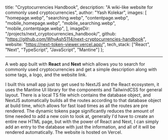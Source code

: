   title: "Cryptocurrencies Handbook",
  description: "A wiki-like website for commonly used cryptocurrencies",
  author: "Yash Kolekar",
  images: [
    "homepage.webp",
    "searching.webp",
    "contentpage.webp",
    "mobile_homepage.webp",
    "mobile_searching.webp",
    "mobile_contentpage.webp",
  ],
  imageDir: "/projects/next_cryptocurrencies_handbook/",
  github: "https://github.com/WhyAsh5114/next-cryptocurrencies-handbook",
  website: "https://next-token-viewer.vercel.app/",
  tech_stack: ["React", "Next", "TypeScript", "JavaScript", "Mantine"]
};

<ProjectHeader title={metadata.title} github={metadata.github} website={metadata.website} />

---

A web app built with **React** and **Next** which allows you
to search for commonly used cryptocurrencies and get a simple description
along with some tags, a logo, and the website link.

<Carousel imageDir={metadata.imageDir} images={metadata.images} />

I built this small app just to get used to NextJS and the React ecosystem,
it uses the Mantine UI library for the components and TailwindCSS for general layout.
There is a local TS file which contains the database object, and NextJS automatically
builds all the routes according to that database object at build time, which allows for 
fast load times as all the routes are pre rendered. The dynamic tokens page significantly
reduces the amount of time needed to add a new coin to look at, generally I'd have to create
an entire new HTML page, but with the power of React and Next, I can simply add an entry to the
database with just the information, and all of it will be rendered automatically. The website
is hosted on Vercel.

<TechStack tech_stack={metadata.tech_stack} />
